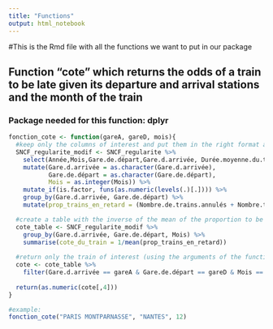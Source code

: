 ```yaml
---
title: "Functions"
output: html_notebook
---
```

#This is the Rmd file with all the functions we want to put in our package

## Function "cote" which returns the odds of a train to be late given its departure and arrival stations and the month of the train
### Package needed for this function: dplyr
```r
fonction_cote <- function(gareA, gareD, mois){
  #keep only the columns of interest and put them in the right format and add a column with the proportion of a train late for each month for each line
  SNCF_regularite_modif <- SNCF_regularite %>% 
    select(Année,Mois,Gare.de.départ,Gare.d.arrivée, Durée.moyenne.du.trajet..min., Nombre.de.circulations.prévues, Nombre.de.trains.annulés, Nombre.de.trains.en.retard.à.l.arrivée, Nombre.trains.en.retard...15min, Nombre.trains.en.retard...30min, Nombre.trains.en.retard...60min) %>%
    mutate(Gare.d.arrivée = as.character(Gare.d.arrivée),
           Gare.de.départ = as.character(Gare.de.départ),
           Mois = as.integer(Mois)) %>% 
    mutate_if(is.factor, funs(as.numeric(levels(.)[.]))) %>% 
    group_by(Gare.d.arrivée, Gare.de.départ) %>% 
    mutate(prop_trains_en_retard = (Nombre.de.trains.annulés + Nombre.trains.en.retard...15min)/Nombre.de.circulations.prévues)

  #create a table with the inverse of the mean of the proportion to be late for each line over each month
  cote_table <- SNCF_regularite_modif %>% 
    group_by(Gare.d.arrivée, Gare.de.départ, Mois) %>% 
    summarise(cote_du_train = 1/mean(prop_trains_en_retard))
  
  #return only the train of interest (using the arguments of the function)
  cote <- cote_table %>%
    filter(Gare.d.arrivée == gareA & Gare.de.départ == gareD & Mois == mois)
  
  return(as.numeric(cote[,4]))
}

#example:
fonction_cote("PARIS MONTPARNASSE", "NANTES", 12)
```

